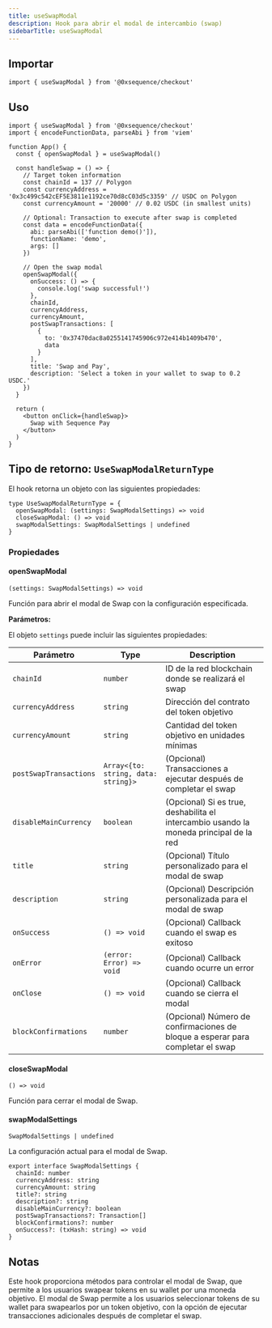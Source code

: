 ```yaml
---
title: useSwapModal
description: Hook para abrir el modal de intercambio (swap)
sidebarTitle: useSwapModal
---
```


## Importar

```tsx
import { useSwapModal } from '@0xsequence/checkout'
```

## Uso

```tsx
import { useSwapModal } from '@0xsequence/checkout'
import { encodeFunctionData, parseAbi } from 'viem'

function App() {
  const { openSwapModal } = useSwapModal()
  
  const handleSwap = () => {
    // Target token information
    const chainId = 137 // Polygon
    const currencyAddress = '0x3c499c542cEF5E3811e1192ce70d8cC03d5c3359' // USDC on Polygon
    const currencyAmount = '20000' // 0.02 USDC (in smallest units)
    
    // Optional: Transaction to execute after swap is completed
    const data = encodeFunctionData({ 
      abi: parseAbi(['function demo()']), 
      functionName: 'demo', 
      args: [] 
    })
    
    // Open the swap modal
    openSwapModal({
      onSuccess: () => {
        console.log('swap successful!')
      },
      chainId,
      currencyAddress,
      currencyAmount,
      postSwapTransactions: [
        {
          to: '0x37470dac8a0255141745906c972e414b1409b470',
          data
        }
      ],
      title: 'Swap and Pay',
      description: 'Select a token in your wallet to swap to 0.2 USDC.'
    })
  }
  
  return (
    <button onClick={handleSwap}>
      Swap with Sequence Pay
    </button>
  )
}
```

## Tipo de retorno: `UseSwapModalReturnType`
El hook retorna un objeto con las siguientes propiedades:

```tsx
type UseSwapModalReturnType = {
  openSwapModal: (settings: SwapModalSettings) => void
  closeSwapModal: () => void
  swapModalSettings: SwapModalSettings | undefined
}
```

### Propiedades

#### openSwapModal
`(settings: SwapModalSettings) => void`

Función para abrir el modal de Swap con la configuración especificada.

**Parámetros:**

El objeto `settings` puede incluir las siguientes propiedades:

| Parámetro              | Type                                | Description                                                                            |
| ---------------------- | ----------------------------------- | -------------------------------------------------------------------------------------- |
| `chainId`              | `number`                            | ID de la red blockchain donde se realizará el swap                                     |
| `currencyAddress`      | `string`                            | Dirección del contrato del token objetivo                                              |
| `currencyAmount`       | `string`                            | Cantidad del token objetivo en unidades mínimas                                        |
| `postSwapTransactions` | `Array<{to: string, data: string}>` | (Opcional) Transacciones a ejecutar después de completar el swap                       |
| `disableMainCurrency`  | `boolean`                           | (Opcional) Si es true, deshabilita el intercambio usando la moneda principal de la red |
| `title`                | `string`                            | (Opcional) Título personalizado para el modal de swap                                  |
| `description`          | `string`                            | (Opcional) Descripción personalizada para el modal de swap                             |
| `onSuccess`            | `() => void`                        | (Opcional) Callback cuando el swap es exitoso                                          |
| `onError`              | `(error: Error) => void`            | (Opcional) Callback cuando ocurre un error                                             |
| `onClose`              | `() => void`                        | (Opcional) Callback cuando se cierra el modal                                          |
| `blockConfirmations`   | `number`                            | (Opcional) Número de confirmaciones de bloque a esperar para completar el swap         |

#### closeSwapModal
`() => void`

Función para cerrar el modal de Swap.

#### swapModalSettings
`SwapModalSettings | undefined`

La configuración actual para el modal de Swap.

```tsx
export interface SwapModalSettings {
  chainId: number
  currencyAddress: string
  currencyAmount: string
  title?: string
  description?: string
  disableMainCurrency?: boolean
  postSwapTransactions?: Transaction[]
  blockConfirmations?: number
  onSuccess?: (txHash: string) => void
}
```

## Notas
Este hook proporciona métodos para controlar el modal de Swap, que permite a los usuarios swapear tokens en su wallet por una moneda objetivo. El modal de Swap permite a los usuarios seleccionar tokens de su wallet para swapearlos por un token objetivo, con la opción de ejecutar transacciones adicionales después de completar el swap.